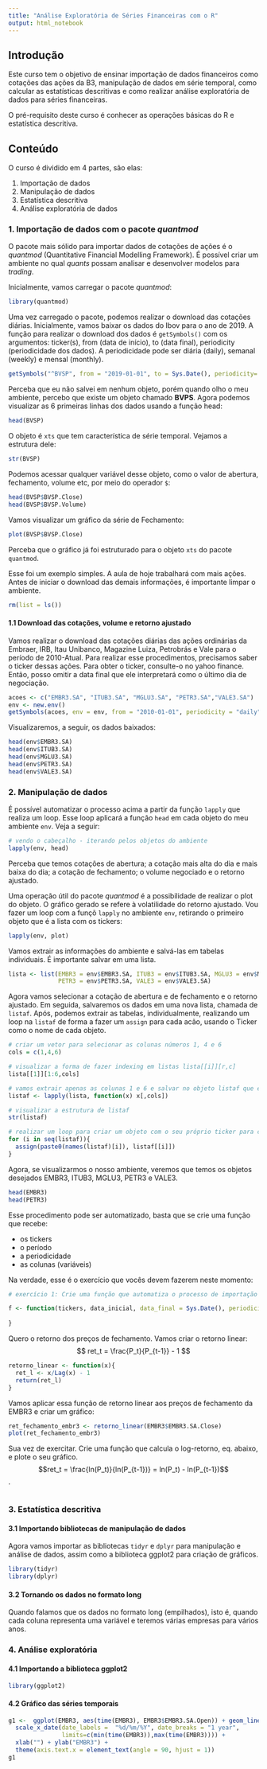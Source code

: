 ```yaml
---
title: "Análise Exploratória de Séries Financeiras com o R"
output: html_notebook
---
```


## Introdução

Este curso tem o objetivo de ensinar importação de dados financeiros como cotações das ações da B3, manipulação de dados em série temporal, como calcular as estatísticas descritivas e como realizar análise exploratória de dados para séries financeiras.

O pré-requisito deste curso é conhecer as operações básicas do R e estatística descritiva. 

## Conteúdo

O curso é dividido em 4 partes, são elas:

1.  Importação de dados
2.  Manipulação de dados 
3.  Estatística descritiva
4.  Análise exploratória de dados

### 1. Importação de dados com o pacote *quantmod*

O pacote mais sólido para importar dados de cotações de ações é o *quantmod* (Quantitative Financial Modelling Framework). É possível criar um ambiente no qual *quants* possam analisar e desenvolver modelos para *trading*. 

Inicialmente, vamos carregar o pacote *quantmod*:

```r
library(quantmod)
```

Uma vez carregado o pacote, podemos realizar o download das cotações diárias.
Inicialmente, vamos baixar os dados do Ibov para o ano de 2019. A função para realizar o download dos dados é `getSymbols()` com os argumentos: ticker(s), from (data de início), to (data final), periodicity (periodicidade dos dados). A periodicidade pode ser diária (daily), semanal (weekly) e mensal (monthly).

```r
getSymbols("^BVSP", from = "2019-01-01", to = Sys.Date(), periodicity='daily')
```

Perceba que eu não salvei em nenhum objeto, porém quando olho o meu ambiente, percebo que existe um objeto chamado **BVPS**. 
Agora podemos visualizar as 6 primeiras linhas dos dados usando a função head:

```r
head(BVSP)
```

O objeto é `xts` que tem característica de série temporal. 
Vejamos a estrutura dele:

```r
str(BVSP)
```

Podemos acessar qualquer variável desse objeto, como o valor de abertura, fechamento, volume etc, por meio do operador `$`:

```r
head(BVSP$BVSP.Close)
head(BVSP$BVSP.Volume)
```

Vamos visualizar um gráfico da série de Fechamento:

```r
plot(BVSP$BVSP.Close)
```

Perceba que o gráfico já foi estruturado para o objeto `xts` do pacote `quantmod`.

Esse foi um exemplo simples. A aula de hoje trabalhará com mais ações. Antes de iniciar o download das demais informações, é importante limpar o ambiente. 

```r
rm(list = ls())
```

#### 1.1 Download das cotações, volume e retorno ajustado

Vamos realizar o download das cotações diárias das ações ordinárias da Embraer, IRB, Itau Unibanco, Magazine Luiza, Petrobrás e Vale para o período de 2010-Atual. Para realizar esse procedimentos, precisamos saber o ticker dessas ações. Para obter o ticker, consulte-o no yahoo finance. Então, posso omitir a data final que ele interpretará como o último dia de negociação. 

```r
acoes <- c("EMBR3.SA", "ITUB3.SA", "MGLU3.SA", "PETR3.SA","VALE3.SA")
env <- new.env()
getSymbols(acoes, env = env, from = "2010-01-01", periodicity = "daily")
```

Visualizaremos, a seguir, os dados baixados:

```r
head(env$EMBR3.SA)
head(env$ITUB3.SA)
head(env$MGLU3.SA)
head(env$PETR3.SA)
head(env$VALE3.SA)
```

### 2. Manipulação de dados

É possível automatizar o processo acima a partir da função `lapply` que realiza um loop. Esse loop aplicará a função `head` em cada objeto do meu ambiente `env`. Veja a seguir: 

```r
# vendo o cabeçalho - iterando pelos objetos do ambiente
lapply(env, head)
```

Perceba que temos cotações de abertura; a cotação mais alta do dia e mais baixa do dia; a cotação de fechamento; o volume negociado e o retorno ajustado. 

Uma operação útil do pacote *quantmod* é a possibilidade de realizar o plot do objeto. O gráfico gerado se refere à volatilidade do retorno ajustado. Vou fazer um loop com a funçõ `lapply` no ambiente `env`, retirando o primeiro objeto que é a lista com os tickers:

```r
lapply(env, plot)
```

Vamos extrair as informações do ambiente e salvá-las em tabelas individuais. É importante salvar em uma lista.

```r
lista <- list(EMBR3 = env$EMBR3.SA, ITUB3 = env$ITUB3.SA, MGLU3 = env$MGLU3.SA, 
              PETR3 = env$PETR3.SA, VALE3 = env$VALE3.SA)
```

Agora vamos selecionar a cotação de abertura e de fechamento e o retorno ajustado. Em seguida, salvaremos os dados em uma nova lista, chamada de `listaf`. Após, podemos extrair as tabelas, individualmente, realizando um loop na `listaf` de forma a fazer um `assign` para cada acão, usando o Ticker como o nome de cada objeto. 

```r
# criar um vetor para selecionar as colunas números 1, 4 e 6
cols = c(1,4,6)

# visualizar a forma de fazer indexing em listas lista[[i]][r,c]
lista[[1]][1:6,cols]

# vamos extrair apenas as colunas 1 e 6 e salvar no objeto listaf que é uma lista
listaf <- lapply(lista, function(x) x[,cols])

# visualizar a estrutura de listaf
str(listaf)

# realizar um loop para criar um objeto com o seu próprio ticker para cada 
for (i in seq(listaf)){
  assign(paste0(names(listaf)[i]), listaf[[i]])
}
```

Agora, se visualizarmos o nosso ambiente, veremos que temos os objetos desejados EMBR3, ITUB3, MGLU3, PETR3 e VALE3. 

```r
head(EMBR3)
head(PETR3)
```

Esse procedimento pode ser automatizado, basta que se crie uma função que recebe:

* os tickers
* o período
* a periodicidade
* as colunas (variáveis)

Na verdade, esse é o exercício que vocês devem fazerem neste momento:

```r
# exercício 1: Crie uma função que automatiza o processo de importação e extração de informações, salvando-as em objetos para cada empresa individualmente.

f <- function(tickers, data_inicial, data_final = Sys.Date(), periodicity = "daily", informacoes){
  
}

```

Quero o retorno dos preços de fechamento. Vamos criar o retorno linear:
$$
ret_t = \frac{P_t}{P_{t-1}} - 1
$$
```r
retorno_linear <- function(x){
  ret_l <- x/Lag(x) - 1
  return(ret_l)
}
```

Vamos aplicar essa função de retorno linear aos preços de fechamento da EMBR3 e criar um gráfico:

```r
ret_fechamento_embr3 <- retorno_linear(EMBR3$EMBR3.SA.Close)
plot(ret_fechamento_embr3)
```

Sua vez de exercitar. Crie uma função que calcula o log-retorno, eq. abaixo, e plote o seu gráfico.
$$ret_t = \frac{ln(P_t)}{ln(P_{t-1})} = ln(P_t) - ln(P_{t-1})$$. 

```r

```


### 3. Estatística descritiva

#### 3.1 Importando bibliotecas de manipulação de dados

Agora vamos importar as bibliotecas `tidyr` e `dplyr` para manipulação e análise de dados, assim como a biblioteca ggplot2 para criação de gráficos.

```r
library(tidyr)
library(dplyr)
```

#### 3.2 Tornando os dados no formato long

Quando falamos que os dados no formato long (empilhados), isto é, quando cada coluna representa uma variável e teremos várias empresas para vários anos. 


### 4. Análise exploratória

#### 4.1 Importando a biblioteca ggplot2

```r
library(ggplot2)
```

#### 4.2 Gráfico das séries temporais

```r
g1 <-  ggplot(EMBR3, aes(time(EMBR3), EMBR3$EMBR3.SA.Open)) + geom_line() +
  scale_x_date(date_labels =  "%d/%m/%Y", date_breaks = "1 year", 
               limits=c(min(time(EMBR3)),max(time(EMBR3)))) +
  xlab("") + ylab("EMBR3") +
  theme(axis.text.x = element_text(angle = 90, hjust = 1))
g1
```
